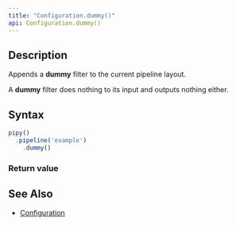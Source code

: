 ```yaml
---
title: "Configuration.dummy()"
api: Configuration.dummy()
---
```


## Description

Appends a **dummy** filter to the current pipeline layout.

A **dummy** filter does nothing to its input and outputs nothing either.

<FilterDiagram
  name="dummy"
  input="Event"
/>

## Syntax

``` js
pipy()
  .pipeline('example')
    .dummy()
```

### Return value

<ReturnValue/>

## See Also

* [Configuration](/reference/api/Configuration)
